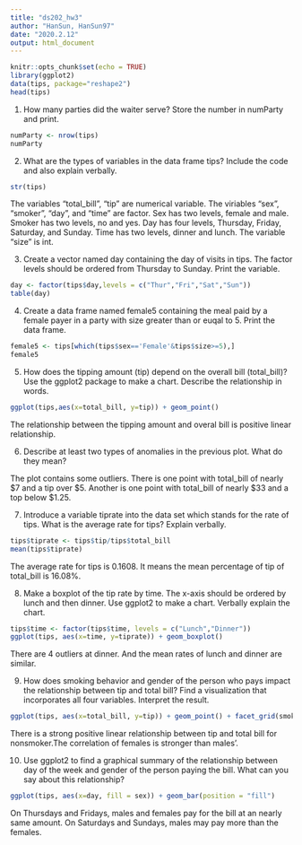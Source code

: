 ```yaml
---
title: "ds202_hw3"
author: "HanSun, HanSun97"
date: "2020.2.12"
output: html_document
---
```


```r
knitr::opts_chunk$set(echo = TRUE)
library(ggplot2)
data(tips, package="reshape2")
head(tips)
```

1. How many parties did the waiter serve? Store the number in numParty and print.
```r
numParty <- nrow(tips)
numParty
```

2. What are the types of variables in the data frame tips? Include the code and also explain verbally.
```r
str(tips)
```

The variables "total_bill", "tip" are numerical variable. The viriables "sex", "smoker", "day", and "time" are factor. Sex has two levels, female and male. Smoker has two levels, no and yes. Day has four levels, Thursday, Friday, Saturday, and Sunday. Time has two levels, dinner and lunch. The variable "size" is int.


3. Create a vector named day containing the day of visits in tips. The factor levels should be ordered from Thursday to Sunday. Print the variable.
```r
day <- factor(tips$day,levels = c("Thur","Fri","Sat","Sun"))
table(day)
```

4. Create a data frame named female5 containing the meal paid by a female payer in a party with size greater than or euqal to 5. Print the data frame.
```r
female5 <- tips[which(tips$sex=='Female'&tips$size>=5),]
female5
```

5. How does the tipping amount (tip) depend on the overall bill (total_bill)? Use the ggplot2 package to make a chart. Describe the relationship in words.
```r
ggplot(tips,aes(x=total_bill, y=tip)) + geom_point()
```

The relationship between the tipping amount and overal bill is positive linear relationship.

6. Describe at least two types of anomalies in the previous plot. What do they mean?

The plot contains some outliers. There is one point with total_bill of nearly $7 and a tip over $5. Another is one point with total_bill of nearly $33 and a top below $1.25.

7. Introduce a variable tiprate into the data set which stands for the rate of tips. What is the average rate for tips? Explain verbally.
```r
tips$tiprate <- tips$tip/tips$total_bill
mean(tips$tiprate)
```

The average rate for tips is 0.1608. It means the mean percentage of tip of total_bill is 16.08%.

8. Make a boxplot of the tip rate by time. The x-axis should be ordered by lunch and then dinner. Use ggplot2 to make a chart. Verbally explain the chart.
```r
tips$time <- factor(tips$time, levels = c("Lunch","Dinner"))
ggplot(tips, aes(x=time, y=tiprate)) + geom_boxplot()
```

There are 4 outliers at dinner. And the mean rates of lunch and dinner are similar.

9. How does smoking behavior and gender of the person who pays impact the relationship between tip and total bill? Find a visualization that incorporates all four variables. Interpret the result.
```r
ggplot(tips, aes(x=total_bill, y=tip)) + geom_point() + facet_grid(smoker~sex)
```

There is a strong positive linear relationship between tip and total bill for nonsmoker.The correlation of females is stronger than males'.

10. Use ggplot2 to find a graphical summary of the relationship between day of the week and gender of the person paying the bill. What can you say about this relationship?
```r
ggplot(tips, aes(x=day, fill = sex)) + geom_bar(position = "fill")
```

On Thursdays and Fridays, males and females pay for the bill at an nearly same amount. On Saturdays and Sundays, males may pay more than the females.
